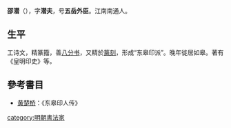 '''邵潜'''（{{bd|1581年||1665年||Shao}}），字'''潜夫'''，号'''五岳外臣'''。江南南通人。

== 生平 ==
工诗文，精篆籀，善[[八分书|八分书]]，又精於[[篆刻|篆刻]]，形成“东皋印派”。晚年徙居如皋。著有《皇明印史》等。

==參考書目==
*[[黄楚桥|黄楚桥]]：《东皋印人传》

{{Authority control}}

{{DEFAULTSORT:}}
[[category:明朝書法家|category:明朝書法家]]